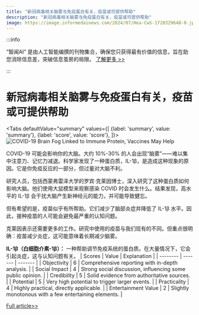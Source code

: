 ```yaml
---
title: "新冠病毒相关脑雾与免疫蛋白有关，疫苗或可提供帮助"
description: "新冠病毒相关脑雾与免疫蛋白有关，疫苗或可提供帮助"
image: https://image.informedainews.com/2024/07/Hea-CwS-1720329648-0.jpg
---
```



:::info

“智闻AI“ 是由人工智能编撰的刊物集合，确保您只获得最有价值的信息，旨在助您消除信息差，突破信息茧房的局限。  [了解更多 >>](/)

:::

# 新冠病毒相关脑雾与免疫蛋白有关，疫苗或可提供帮助


<Tabs
	defaultValue="summary"
	values={[
	{label: 'summary', value: 'summary'},
	{label: 'score', value: 'score'},
]}>
<TabItem value="summary">
<img
  src="https://image.informedainews.com/2024/07/Hea-CwS-1720329648-0.jpg"
  alt="COVID-19 Brain Fog Linked to Immune Protein, Vaccines May Help"
/>



COVID-19 可能会影响你的大脑。大约 10%-30% 的人会出现“脑雾”——难以集中注意力、记忆力减退。科学家发现了一种蛋白质，IL-1β，是造成这种现象的原因。它是你免疫反应的一部分，但过量对大脑不利。

研究人员，包括西蒙弗雷泽大学的罗宾·克莱因博士，深入研究了这种蛋白质如何影响大脑。他们使用大鼠模型来观察感染 COVID 时会发生什么。结果发现，高水平的 IL-1β 会干扰大脑产生新神经元的能力，并可能导致健忘。

但有希望的是，疫苗似乎有所帮助。它们减少了脑部炎症并降低了 IL-1β 水平。因此，接种疫苗的人可能会避免最严重的认知问题。

克莱因表示还需要更多的工作。研究中使用的疫苗与我们现有的不同。但重点很明确：疫苗减少炎症，这可能意味着长期减少脑雾。

**IL-1β（白细胞介素-1β）：** 一种帮助调节免疫系统的蛋白质。在大量情况下，它会引起炎症，这与认知问题有关。
</TabItem>
<TabItem value="score">
	| Scores     | Value   | Explanation |
	| -------- | ------- | ------- |
	| Objectivity  | 6    | Comprehensive reporting with in-depth analysis.    |
	| Social Impact | 4     | Strong social discussion, influencing some public opinion.    |
	| Credibility    | 5    | Solid evidence from authoritative sources.    |
	| Potential    | 5    | Very high potential to trigger larger events.    |
	| Practicality    | 4    | Highly practical, directly applicable.    |
	| Entertainment Value    | 2    | Slightly monotonous with a few entertaining elements.    |
</TabItem>
</Tabs>

[Full article>>](https://www.cnbeta.com.tw/articles/science/1437288.htm)

